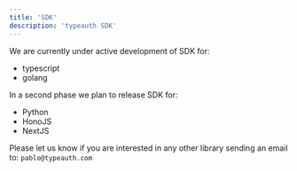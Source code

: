 ```yaml
---
title: 'SDK'
description: 'typeauth SDK'
---
```


We are currently under active development of SDK for:

- typescript
- golang

In a second phase we plan to release SDK for:
 - Python 
 - HonoJS
 - NextJS

Please let us know if you are interested in any other library sending an email to: `pablo@typeauth.com`